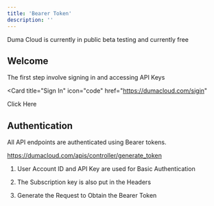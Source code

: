 ```yaml
---
title: 'Bearer Token'
description: ''
---
```


<Note>
 Duma Cloud is currently in public beta testing and currently free
</Note>

## Welcome

The first step involve signing in and accessing API Keys

<Card
  title="Sign In"
  icon="code"
  href="https://dumacloud.com/sigin"
>
  Click Here
</Card>

## Authentication

All API endpoints are authenticated using Bearer tokens. 

https://dumacloud.com/apis/controller/generate_token


1. User Account ID and API Key are used for Basic Authentication

2. The Subscription key is also put in the Headers

3. Generate the Request to Obtain the Bearer Token





